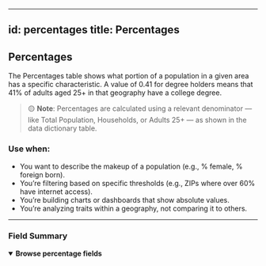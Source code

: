 <!-- ---
id: percentages
title: Percentages
---


## Percentiles

The **Percentiles** table ranks each geography relative to all geographies in the nation — not just within its state.  
A percentile of `0.92` means that the area scores higher than 92% of all U.S. geographies for that metric.

> 🟡 **Note**: Percentiles are always calculated against **national distributions**  
> (e.g., all block groups in the U.S.), not within a specific state or county.

---

### Use when:
- You want to highlight top/bottom performers (e.g., bottom 10% of income).
- You’re building equity dashboards or identifying priority zones.
- You need filters for visualizations (e.g., show only tracts below the 25th percentile).
- You’re creating models or indexes that require standardized, relative values. -->



---
id: percentages
title: Percentages
---

## Percentages

The Percentages table shows what portion of a population in a given area has a specific characteristic. A value of 0.41 for degree holders means that 41% of adults aged 25+ in that geography have a college degree.

> 🟡 **Note**: Percentages are calculated using a relevant denominator — like Total Population, Households, or Adults 25+ — as shown in the data dictionary table.

### Use when:
- You want to describe the makeup of a population (e.g., % female, % foreign born).
- You’re filtering based on specific thresholds (e.g., ZIPs where over 60% have internet access).
- You’re building charts or dashboards that show absolute values.
- You’re analyzing traits within a geography, not comparing it to others.

---

### Field Summary



<details open>
  <summary><strong>Browse percentage fields</strong></summary>

<SmartTable rows={data} pageSizeDefault={10} />

</details>
